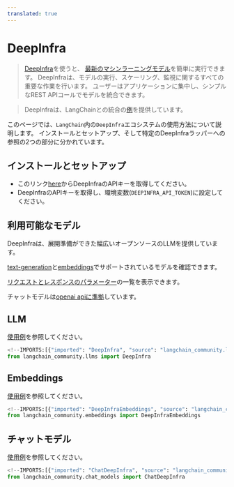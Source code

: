 ```yaml
---
translated: true
---
```


# DeepInfra

>[DeepInfra](https://deepinfra.com/docs)を使うと、
>[最新のマシンラーニングモデル](https://deepinfra.com/models)を簡単に実行できます。
>DeepInfraは、モデルの実行、スケーリング、監視に関するすべての重要な作業を行います。
>ユーザーはアプリケーションに集中し、シンプルなREST APIコールでモデルを統合できます。

>DeepInfraは、LangChainとの統合の[例](https://deepinfra.com/docs/advanced/langchain)を提供しています。

このページでは、`LangChain`内の`DeepInfra`エコシステムの使用方法について説明します。
インストールとセットアップ、そして特定のDeepInfraラッパーへの参照の2つの部分に分かれています。

## インストールとセットアップ

- このリンク[here](https://deepinfra.com/)からDeepInfraのAPIキーを取得してください。
- DeepInfraのAPIキーを取得し、環境変数(`DEEPINFRA_API_TOKEN`)に設定してください。

## 利用可能なモデル

DeepInfraは、展開準備ができた幅広いオープンソースのLLMを提供しています。

[text-generation](https://deepinfra.com/models?type=text-generation)と[embeddings](https://deepinfra.com/models?type=embeddings)でサポートされているモデルを確認できます。

[リクエストとレスポンスのパラメーター](https://deepinfra.com/meta-llama/Llama-2-70b-chat-hf/api)の一覧を表示できます。

チャットモデルは[openai apiに準拠](https://deepinfra.com/meta-llama/Llama-2-70b-chat-hf/api?example=openai-http)しています。

## LLM

[使用例](/docs/integrations/llms/deepinfra)を参照してください。

```python
<!--IMPORTS:[{"imported": "DeepInfra", "source": "langchain_community.llms", "docs": "https://api.python.langchain.com/en/latest/llms/langchain_community.llms.deepinfra.DeepInfra.html", "title": "DeepInfra"}]-->
from langchain_community.llms import DeepInfra
```

## Embeddings

[使用例](/docs/integrations/text_embedding/deepinfra)を参照してください。

```python
<!--IMPORTS:[{"imported": "DeepInfraEmbeddings", "source": "langchain_community.embeddings", "docs": "https://api.python.langchain.com/en/latest/embeddings/langchain_community.embeddings.deepinfra.DeepInfraEmbeddings.html", "title": "DeepInfra"}]-->
from langchain_community.embeddings import DeepInfraEmbeddings
```

## チャットモデル

[使用例](/docs/integrations/chat/deepinfra)を参照してください。

```python
<!--IMPORTS:[{"imported": "ChatDeepInfra", "source": "langchain_community.chat_models", "docs": "https://api.python.langchain.com/en/latest/chat_models/langchain_community.chat_models.deepinfra.ChatDeepInfra.html", "title": "DeepInfra"}]-->
from langchain_community.chat_models import ChatDeepInfra
```
